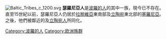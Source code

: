 [[File:Baltic_Tribes_c_1200.svg|thumb]]
'''瑟羅尼亞人'''是[[波羅的人|波羅的人]]的其中一族，現今已不存在。直至15世紀以前，瑟羅尼亞人仍居於[[拉脫維亞|拉脫維亞]]東南部及[[立陶宛|立陶宛]]東北部的[[塞羅尼亞|塞羅尼亞]]。之後，他們被鄰近的{{le|拉特加萊人|Latgalians}}及[[立陶宛人|立陶宛人]]所同化。

{{Balts}}
{{族群小作品}}

[[Category:波羅的人|Category:波羅的人]]
[[Category:欧洲族群|Category:欧洲族群]]